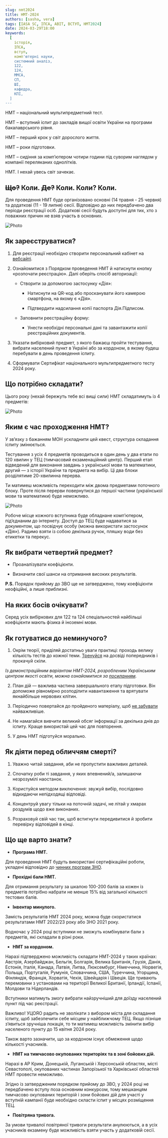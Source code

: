 ```yaml
---
slug: nmt2024
title: НМТ-2024
authors: [sasha, vera]
tags: [IASA SC, ІПСА, ABIT, ВСТУП, НМТ2024]
date: 2024-03-29T18:00
keywords:
  [
    історія,
    ІПСА,
    вступ,
    комп'ютерні науки,
    системний аналіз,
    122,
    124,
    ММСА,
    СП,
    ШІ,
    кафедра,
    КПІ,
  ]
---
```


<!--truncate-->




НМТ – національний мультипредметний тест.

НМТ – вступний іспит до закладів вищої освіти України на програми бакалаврського рівня.

НМТ – перший крок у світ дорослого життя.

НМТ – роки підготовки.

НМТ – сидіння за комп’ютером чотири години під суворим наглядом у компанії переляканих однолітків.

НМТ. І нехай увесь світ зачекає.


## ~~Що?~~ Коли. ~~Де?~~ Коли. Коли? Коли.

Для проведення НМТ буде організовано основні (14 травня - 25 червня) та додаткові (11 - 19 липня) сесії. Відповідно до них передбачено два періоди реєстрації осіб. Додаткові сесії будуть доступні для тих, хто з поважних причин не взяв участь в основних.

![Photo](./1.jpg)

## Як зареєструватися?

1. Для реєстрації необхідно створити персональний кабінет на [вебсайті](https://my.testportal.gov.ua/registration/nmt).

2. Ознайомитися з Порядком проведення НМТ й натиснути кнопку «розпочати реєстрацію». Далі оберіть спосіб авторизації:
  
    - Створити за допомогою застосунку «Дія»:
    
        - Натиснути на QR-код або просканувати його камерою смартфона, на якому є «Дія».
    
        - Підтвердити надсилання копії паспорта Дія.Підписом.
    
    - Заповнити реєстраційну форму:
    
        - Унести необхідні персональні дані та завантажити копії реєстраційних документів. 

3. Указати вибірковий предмет, з якого бажаєш пройти тестування, вибрати населений пункт в Україні або за кордоном, в якому будеш перебувати в день проведення іспиту. 

4. Сформувати Сертифікат національного мультипредметного тесту 2024 року.

## Що потрібно складати?

Цього року (нехай бережуть тебе всі вищі сили) НМТ складатимуть із 4 предметів:

![Photo](./2.png)

## Яким є час проходження НМТ?

У звʼязку з бажанням МОН ускладнити цей квест, структура складання іспиту змінюється.

Тестування з усіх 4 предметів проводиться в один день у два етапи по 120 хвилин у ТЕЦ (тимчасовий екзаменаційний центр). Перший етап відведений для виконання завдань з української мови та математики, другий — з історії України та предмета на вибір. Ці два блоки розділятиме 20-хвилинна перерва. 

Ти матимеш можливість переходити між двома предметами поточного блоку. Проте після перерви повернутися до першої частини (української мови та математики) буде неможливо.

![Photo](./3.png)

Робоче місце кожного вступника буде обладнане комп’ютером, під’єднаним до інтернету. Доступ до ТЕЦ буде надаватися за документом, що посвідчує особу (можна використати застосунок «Дія»). Радимо взяти із собою декілька ручок, пляшку води без етикетки та перекус.

## Як вибрати четвертий предмет?

- Проаналізувати коефіцієнти.

- Визначити свої шанси на отримання високих результатів.



**P.S.** Порядок прийому до ЗВО ще не затверджено, тому коефіцієнти неофіційні, а лише приблизні.

## На яких босів очікувати?

Серед усіх вибіркових для 122 та 124 спеціальностей найбільші коефіцієнти мають фізика й іноземні мови.

## Як готуватися до неминучого?

1. Окрім теорії, приділяй достатньо уваги практиці: проходь велику кількість тестів до кожної теми. [Тренуйся](https://zno.osvita.ua) на досвіді попередників і прокачуй скіли.

*Із демонстраційним варіантом НМТ-2024, розробленим Українським центром якості освіти, можна ознайомитися за [посиланням](https://lms.e-school.net.ua/courses/course-v1:uceqe+demo_nmt-2024+2024_02/about).*

2. План дій — важлива частина завершального етапу підготовки. Він допоможе рівномірно розподілити навантаження та врятувати якнайбільше нервових клітин.

3. Періодично повертайся до пройденого матеріалу, щоб [не забувати](https://uk.wikipedia.org/wiki/Крива_забування_Еббінгауза) найважливіше.

4. Не намагайся вивчити великий обсяг інформації за декілька днів до іспиту. Краще використай цей час для повторення.

5. У день НМТ підготуйся морально.

## Як діяти перед обличчям смерті?

1. Уважно читай завдання, аби не пропустити важливих деталей.

2. Спочатку роби ті завдання, у яких впевнений/а, залишаючи незрозумілі наостанок.

3. Користуйся методом виключення: звужуй вибір, послідовно відкидаючи непідходящі відповіді.

4. Концентруй увагу тільки на поточній задачі, не літай у хмарах роздумів щодо вже виконаних.

5. Розраховуй свій час так, щоб встигнути передивитися й зробити перевірку відповідей в кінці.

## Що ще варто знати?

- **Програма НМТ.**

Для проведення НМТ будуть використані сертифікаційні роботи, укладені відповідно до [чинних програм ЗНО](https://osvita.ua/test/program_zno/). 

- **Прохідні бали НМТ.**

Для отримання результату за шкалою 100-200 балів за кожен із предметів потрібно набрати не менше 15% від загальної кількості тестових балів.

- **Інвентар минулого.**

Замість результатів НМТ 2024 року, можна буде скористатися результатами НМТ 2022/23 року або ЗНО 2021 року.

Водночас у 2024 році вступники не зможуть комбінувати бали з предметів, які складали в різні роки.

- **НМТ за кордоном.**

Наразі підтверджено можливість складати НМТ-2024 у таких країнах: Австрія, Азербайджан, Бельгія, Болгарія, Велика Британія, Грузія, Данія, Естонія, Італія, Канада, Латвія, Литва, Люксембург, Німеччина, Норвегія, Польща, Португалія, Румунія, Словаччина, США, Туреччина, Угорщина, Фінляндія, Франція, Хорватія, Чехія, Швейцарія і Швеція. Ще тривають перемовини з установами на території Великої Британії, Ірландії, Іспанії, Молдови та Нідерландів. 

Вступники матимуть змогу вибрати найзручніший для доїзду населений пункт під час реєстрації. 

Важливо! УЦОЯО радить не зволікати з вибором міста для складання іспиту, щоб забезпечити себе місцем у найближчому ТЕЦ. Якщо пізніше з’явиться зручніша локація, то ти матимеш можливість змінити вибір населеного пункту до 15 квітня 2024 року.

Також варто зазначити, що за кордоном існує обмеження щодо кількості учасників.

- **НМТ на тимчасово окупованих територіях та в зоні бойових дій.**

Наразі в АР Крим, Донецькій, Луганській і Херсонській областях, місті Севастополі, окупованих частинах Запорізької та Харківської областей НМТ провести неможливо.

Згідно із затвердженим порядком прийому до ЗВО, у 2024 році не передбачено вступу поза основним конкурсом, тому мешканцям тимчасово окупованих територій і зони бойових дій для участі у вступній кампанії буде необхідно скласти іспит у місцях розміщення ТЕЦ.

- **Повітряна тривога.**

За умови тривалої повітряної тривоги результати анулюються, а в усіх учасників екзамену буде можливість взяти участь у додатковій сесії.